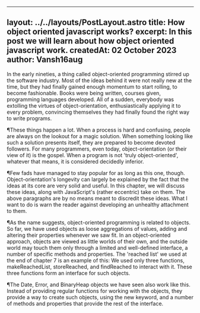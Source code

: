 
---
layout: ../../layouts/PostLayout.astro 
title: How object oriented javascript works?
excerpt: In this post we will learn about how object oriented javascript work.
createdAt: 02 October 2023
author: Vansh16aug
---

In the early nineties, a thing called object-oriented programming stirred up the software industry. Most of the ideas behind it were not really new at the time, but they had finally gained enough momentum to start rolling, to become fashionable. Books were being written, courses given, programming languages developed. All of a sudden, everybody was extolling the virtues of object-orientation, enthusiastically applying it to every problem, convincing themselves they had finally found the right way to write programs.

¶These things happen a lot. When a process is hard and confusing, people are always on the lookout for a magic solution. When something looking like such a solution presents itself, they are prepared to become devoted followers. For many programmers, even today, object-orientation (or their view of it) is the gospel. When a program is not 'truly object-oriented', whatever that means, it is considered decidedly inferior.

¶Few fads have managed to stay popular for as long as this one, though. Object-orientation's longevity can largely be explained by the fact that the ideas at its core are very solid and useful. In this chapter, we will discuss these ideas, along with JavaScript's (rather eccentric) take on them. The above paragraphs are by no means meant to discredit these ideas. What I want to do is warn the reader against developing an unhealthy attachment to them.

¶As the name suggests, object-oriented programming is related to objects. So far, we have used objects as loose aggregations of values, adding and altering their properties whenever we saw fit. In an object-oriented approach, objects are viewed as little worlds of their own, and the outside world may touch them only through a limited and well-defined interface, a number of specific methods and properties. The 'reached list' we used at the end of chapter 7 is an example of this: We used only three functions, makeReachedList, storeReached, and findReached to interact with it. These three functions form an interface for such objects.

¶The Date, Error, and BinaryHeap objects we have seen also work like this. Instead of providing regular functions for working with the objects, they provide a way to create such objects, using the new keyword, and a number of methods and properties that provide the rest of the interface.
